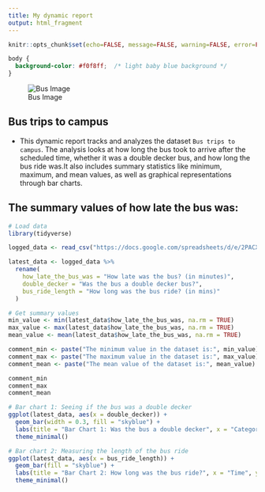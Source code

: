---
title: My dynamic report
output: html_fragment
---

```{r setup, include=FALSE}
knitr::opts_chunk$set(echo=FALSE, message=FALSE, warning=FALSE, error=FALSE)

```

```{css}
body {
  background-color: #f0f8ff;  /* light baby blue background */
}

```
![Bus Image](https://ourauckland.aucklandcouncil.govt.nz/media/fvxla52b/bus.jpg)

## Bus trips to campus
- This dynamic report tracks and analyzes the dataset `Bus trips to campus`. The analysis looks at how long the bus took to arrive after the scheduled time, whether it was a double decker bus, and how long the bus ride was.It also includes summary statistics like minimum, maximum, and mean values, as well as graphical representations through bar charts.

## The summary values of how late the bus was:

```{r}
# Load data
library(tidyverse)

logged_data <- read_csv("https://docs.google.com/spreadsheets/d/e/2PACX-1vTUc3KZwzFNBajlDoR4Ki5SAIUa5zYkymu1tIN_Ny-gIgqyVNlijObybIgsBL9y-DmjwVvA2ABAxTS2/pub?output=csv")

latest_data <- logged_data %>%
  rename(
    how_late_the_bus_was = "How late was the bus? (in minutes)",
    double_decker = "Was the bus a double decker bus?",
    bus_ride_length = "How long was the bus ride? (in mins)"
  )

# Get summary values
min_value <- min(latest_data$how_late_the_bus_was, na.rm = TRUE)
max_value <- max(latest_data$how_late_the_bus_was, na.rm = TRUE)
mean_value <- mean(latest_data$how_late_the_bus_was, na.rm = TRUE)

comment_min <- paste("The minimum value in the dataset is:", min_value)
comment_max <- paste("The maximum value in the dataset is:", max_value)
comment_mean <- paste("The mean value of the dataset is:", mean_value)

comment_min
comment_max
comment_mean

# Bar chart 1: Seeing if the bus was a double decker
ggplot(latest_data, aes(x = double_decker)) +
  geom_bar(width = 0.3, fill = "skyblue") +
  labs(title = "Bar Chart 1: Was the bus a double decker", x = "Category", y = "Frequency") +
  theme_minimal()

# Bar chart 2: Measuring the length of the bus ride
ggplot(latest_data, aes(x = bus_ride_length)) +
  geom_bar(fill = "skyblue") +
  labs(title = "Bar Chart 2: How long was the bus ride?", x = "Time", y = "Frequency") +
  theme_minimal()



```

